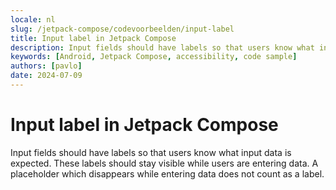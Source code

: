 ```yaml
---
locale: nl
slug: /jetpack-compose/codevoorbeelden/input-label
title: Input label in Jetpack Compose
description: Input fields should have labels so that users know what input data is expected.
keywords: [Android, Jetpack Compose, accessibility, code sample]
authors: [pavlo]
date: 2024-07-09
---
```


# Input label in Jetpack Compose

Input fields should have labels so that users know what input data is expected. These labels should stay visible while users are entering data. A placeholder which disappears while entering data does not count as a label.

<CodeSample id="input-label" platform="compose" locale="nl"/>
